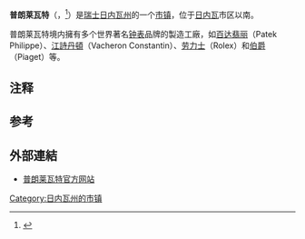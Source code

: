 {{地图误译/法语U2|issue=普朗莱乌特}}
{{瑞士市镇信息框
 | 市镇名称		= 普朗莱瓦特
 | 原文名称             = Plan-les-Ouates
 | 图片 = 
 | 纹章 = PlanLesOuates-coat of arms.svg
 | 语言                   = [[法语|法语]]
 | 所属州               = 日内瓦州
 | 所属区               = 无
 | lat_d=46|lat_m=10|lat_NS=N|long_d=6|long_m=07|long_EW=E
 | 邮政编码		= 1228
 | 市镇代码        	= 6633
 | 面积                 = 5.88
 | 平均海拔        =  405 
 | 人口               = 9803<small>（2009年12月资料）</small>
 | 主页  		= www.plan-les-ouates.ch
 | 市镇长           = Geneviève Arnold<ref>{{fr}}[http://www.plan-les-ouates.ch/politique/conseil-administratif/composition L'exécutif - Maire pour 2010-2011] {{webarchive|url=https://web.archive.org/web/20101015062807/http://www.plan-les-ouates.ch/politique/conseil-administratif/composition |date=2010-10-15 }} Commune de Plan-les-Ouates</ref>
 | 相邻市镇             = [[巴尔多内|巴尔多内]]、[[卡鲁日|卡鲁日]]、[[孔菲尼翁|孔菲尼翁]]、<br>[[朗西|朗西]]、[[奥内|奥内]]、[[佩尔利-赛尔图|佩尔利-赛尔图]]、<br>[[特鲁瓦内|特鲁瓦内]]
 | 友好城市             = 
 | 地图文件 = Karte Gemeinde Plan-les-Ouates 2007.png
|}}
'''普朗莱瓦特'''（{{lang-fr|Plan-les-Ouates}}，{{IPA-fr|plɑ̃ le wat}}<ref>{{Citation|title=Promotions 2020, message de Pierre Torri, Président du Conseil municipal de Plan-les-Ouates|url=https://www.youtube.com/watch?v=EAJnrXMcyMU&t=18s|accessdate=2021-03-15}}</ref>{{NoteTag|les和Ouates不[[联诵|联诵]]}}）是[[瑞士|瑞士]][[日内瓦州|日内瓦州]]的一个[[市镇_(瑞士)|市镇]]，位于[[日内瓦|日内瓦]]市区以南。

普朗莱瓦特境内擁有多个世界著名[[钟表|钟表]]品牌的製造工廠，如[[百达翡丽|百达翡丽]]（Patek Philippe）、[[江詩丹頓|江詩丹頓]]（Vacheron Constantin）、[[劳力士|劳力士]]（Rolex）和[[伯爵表|伯爵]]（Piaget）等。

== 注释 ==
{{noteFoot}}

==参考==
{{reflist}}

==外部連結==
*{{fr}}[http://www.plan-les-ouates.ch 普朗莱瓦特官方网站] {{Wayback|url=http://www.plan-les-ouates.ch/ |date=20210312042259 }}

{{日内瓦州行政区划}}
{{DEFAULTSORT:Plan-les-Ouates}}
[[Category:日内瓦州的市镇|Category:日内瓦州的市镇]]